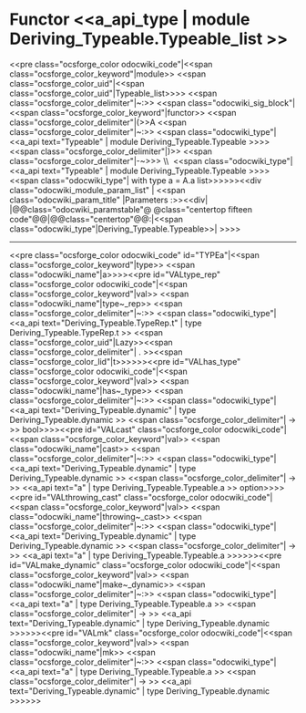 =Functor <<a_api_type | module Deriving_Typeable.Typeable_list >> =
<<pre class="ocsforge_color odocwiki_code"|<<span class="ocsforge_color_keyword"|module>> <<span class="ocsforge_color_uid"|<<span class="ocsforge_color_uid"|Typeable_list>>>> <<span class="ocsforge_color_delimiter"|~:>> <<span class="odocwiki_sig_block"|<<span class="ocsforge_color_keyword"|functor>> <<span class="ocsforge_color_delimiter"|(>>A <<span class="ocsforge_color_delimiter"|~:>> <<span class="odocwiki_type"|<<a_api text="Typeable" | module Deriving_Typeable.Typeable >>>><<span class="ocsforge_color_delimiter"|)>> <<span class="ocsforge_color_delimiter"|-~>>> \\  <<span class="odocwiki_type"|<<a_api text="Typeable" | module Deriving_Typeable.Typeable >>>><<span class="odocwiki_type"| with type a = A.a list>>>>>><<div class="odocwiki_module_param_list" | <<span class="odocwiki_param_title" |Parameters :>><<div|
|@@class="odocwiki_paramstable"@ @class="centertop fifteen code"@@{{{A}}}|@@class="centertop"@@:|<<span class="odocwiki_type"|Deriving_Typeable.Typeable>>|
>>>>

----
<<pre class="ocsforge_color odocwiki_code" id="TYPEa"|<<span class="ocsforge_color_keyword"|type>> <<span class="odocwiki_name"|a>>>><<pre id="VALtype_rep" class="ocsforge_color odocwiki_code"|<<span class="ocsforge_color_keyword"|val>> <<span class="odocwiki_name"|type~_rep>> <<span class="ocsforge_color_delimiter"|~:>> <<span class="odocwiki_type"|<<a_api text="Deriving_Typeable.TypeRep.t" | type Deriving_Typeable.TypeRep.t >> <<span class="ocsforge_color_uid"|Lazy>><<span class="ocsforge_color_delimiter"| . >><<span class="ocsforge_color_lid"|t>>>>>><<pre id="VALhas_type" class="ocsforge_color odocwiki_code"|<<span class="ocsforge_color_keyword"|val>> <<span class="odocwiki_name"|has~_type>> <<span class="ocsforge_color_delimiter"|~:>> <<span class="odocwiki_type"|<<a_api text="Deriving_Typeable.dynamic" | type Deriving_Typeable.dynamic >> <<span class="ocsforge_color_delimiter"| -> >> bool>>>><<pre id="VALcast" class="ocsforge_color odocwiki_code"|<<span class="ocsforge_color_keyword"|val>> <<span class="odocwiki_name"|cast>> <<span class="ocsforge_color_delimiter"|~:>> <<span class="odocwiki_type"|<<a_api text="Deriving_Typeable.dynamic" | type Deriving_Typeable.dynamic >> <<span class="ocsforge_color_delimiter"| -> >> <<a_api text="a" | type Deriving_Typeable.Typeable.a >> option>>>><<pre id="VALthrowing_cast" class="ocsforge_color odocwiki_code"|<<span class="ocsforge_color_keyword"|val>> <<span class="odocwiki_name"|throwing~_cast>> <<span class="ocsforge_color_delimiter"|~:>> <<span class="odocwiki_type"|<<a_api text="Deriving_Typeable.dynamic" | type Deriving_Typeable.dynamic >> <<span class="ocsforge_color_delimiter"| -> >> <<a_api text="a" | type Deriving_Typeable.Typeable.a >>>>>><<pre id="VALmake_dynamic" class="ocsforge_color odocwiki_code"|<<span class="ocsforge_color_keyword"|val>> <<span class="odocwiki_name"|make~_dynamic>> <<span class="ocsforge_color_delimiter"|~:>> <<span class="odocwiki_type"|<<a_api text="a" | type Deriving_Typeable.Typeable.a >> <<span class="ocsforge_color_delimiter"| -> >> <<a_api text="Deriving_Typeable.dynamic" | type Deriving_Typeable.dynamic >>>>>><<pre id="VALmk" class="ocsforge_color odocwiki_code"|<<span class="ocsforge_color_keyword"|val>> <<span class="odocwiki_name"|mk>> <<span class="ocsforge_color_delimiter"|~:>> <<span class="odocwiki_type"|<<a_api text="a" | type Deriving_Typeable.Typeable.a >> <<span class="ocsforge_color_delimiter"| -> >> <<a_api text="Deriving_Typeable.dynamic" | type Deriving_Typeable.dynamic >>>>>>